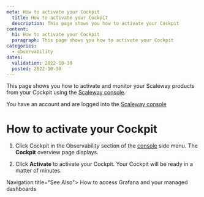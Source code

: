 ```yaml
---
meta: How to activate your Cockpit
  title: How to activate your Cockpit
  description: This page shows you how to activate your Cockpit
content:
  h1: How to activate your Cockpit
  paragraph: This page shows you how to activate your Cockpit
categories:
  - observability
dates:
  validation: 2022-10-30
  posted: 2022-10-30
---
```


This page shows you how to activate and monitor your Scaleway products from your Cockpit using the [Scaleway console](https://console.scaleway.com/).

<Message type="requirement">

 You have an account and are logged into the [Scaleway console](https://console.scaleway.com)

</Message>

# How to activate your Cockpit


1. Click Cockpit in the Observability section of the [console](https://console.scaleway.com/) side menu. The **Cockpit** overview page displays.

2. Click **Activate** to activate your Cockpit. Your Cockpit will be ready in a matter of minutes.


Navigation title="See Also">
  <NextButton to="/observability/cockpit/how-to/access-grafana-and-managed-dashboards/">How to access Grafana and your managed dashboards</NextButton>
</Navigation>